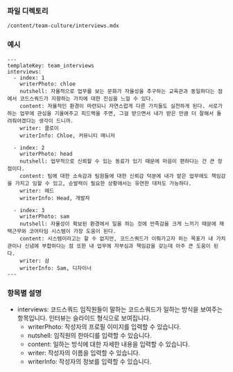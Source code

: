 <!-- Custom-MDX-Documentation.mdx -->

### 파일 디렉토리

`/content/team-culture/interviews.mdx`

### 예시

```
---
templateKey: team_interviews
interviews:
  - index: 1
    writerPhoto: chloe
    nutshell: 자율적으로 업무를 보는 문화가 자율성을 추구하는 교육관과 동일하다는 점에서 코드스쿼드가 지향하는 가치에 대한 진심을 느낄 수 있다.
    content: 자율적인 환경이 마련되니 자연스럽게 다른 가치들도 실천하게 된다. 서로가 하는 업무에 관심을 기울여주고 피드백을 주면, 그걸 받으면서 내가 받은 만큼 더 잘해서 돌려줘야겠다는 생각이 드니까.
    writer: 클로이
    writerInfo: Chloe, 커뮤니티 매니저

  - index: 2
    writerPhoto: head
    nutshell: 업무적으로 신뢰할 수 있는 동료가 있기 때문에 마음이 편하다는 건 큰 장점이다.
    content: 팀에 대한 소속감과 팀원들에 대한 신뢰감 덕분에 내가 맡은 업무에도 책임감을 가지고 임할 수 있고, 순발력이 필요한 상황에서는 유연한 대처도 가능하다.
    writer: 헤드
    writerInfo: Head, 개발자

  - index: 3
    writerPhoto: sam
    nutshell: 자율성이 확보된 환경에서 일을 하는 것에 만족감을 크게 느끼기 때문에 재택근무와 코어타임 시스템이 가장 도움이 된다.
    content: 시스템이라고는 할 수 없지만, 코드스쿼드가 이뤄가고자 하는 목표가 내 가치관이나 신념에 부합하다는 점 또한 내 업무에 자부심과 책임감을 갖는데 아주 큰 도움이 된다.
    writer: 삼
    writerInfo: Sam, 디자이너
---

```

### 항목별 설명

- interviews: 코드스쿼드 임직원들이 말하는 코드스쿼드가 일하는 방식을 보여주는 항목입니다. 인터뷰는 슬라이드 형식으로 보여집니다.
  - writerPhoto: 작성자의 프로필 이미지를 입력할 수 있습니다.
  - nutshell: 임직원의 한마디를 입력할 수 있습니다.
  - content: 일하는 방식에 대한 자세한 내용을 입력할 수 있습니다.
  - writer: 작성자의 이름을 입력할 수 있습니다.
  - writerInfo: 작성자의 정보를 입력할 수 있습니다.
